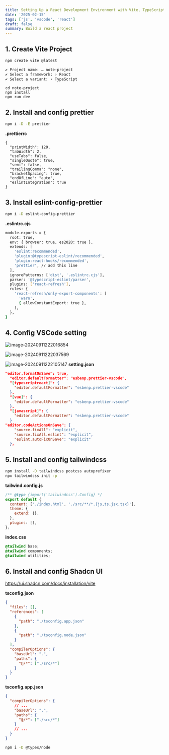 ```yaml
---
title: Setting Up a React Development Environment with Vite, TypeScript, TailwindCSS, ESLint, and Prettier
date: '2025-02-15'
tags: ['js', 'vscode', 'react']
draft: false
summary: Build a react project
---
```


## 1. Create Vite Project

```bash
npm create vite @latest
```

```bash
✔ Project name: … note-project
✔ Select a framework: › React
✔ Select a variant: › TypeScript
```

```
cd note-project
npm install
npm run dev
```

## 2. Install and config prettier

```bash
npm i -D -E prettier
```

**.prettierrc**

```
{
  "printWidth": 120,
  "tabWidth": 2,
  "useTabs": false,
  "singleQuote": true,
  "semi": false,
  "trailingComma": "none",
  "bracketSpacing": true,
  "endOfLine": "auto",
  "eslintIntegration": true
}
```

## 3. Install eslint-config-prettier

```bash
npm i -D eslint-config-prettier
```

**.eslintrc.cjs**

```bash
module.exports = {
  root: true,
  env: { browser: true, es2020: true },
  extends: [
    'eslint:recommended',
    'plugin:@typescript-eslint/recommended',
    'plugin:react-hooks/recommended',
    'prettier', // add this line
  ],
  ignorePatterns: ['dist', '.eslintrc.cjs'],
  parser: '@typescript-eslint/parser',
  plugins: ['react-refresh'],
  rules: {
    'react-refresh/only-export-components': [
      'warn',
      { allowConstantExport: true },
    ],
  },
}
```

## 4. Config VSCode setting

![image-20240911222016854](https://xiaozhublog.oss-cn-qingdao.aliyuncs.com/myblogimg/image-20240911222016854.png)

![image-20240911222037569](https://xiaozhublog.oss-cn-qingdao.aliyuncs.com/myblogimg/image-20240911222037569.png)

![image-20240911222105147](https://xiaozhublog.oss-cn-qingdao.aliyuncs.com/myblogimg/image-20240911222105147.png)
**setting.json**

```json
"editor.formatOnSave": true,
  "editor.defaultFormatter": "esbenp.prettier-vscode",
  "[typescriptreact]": {
    "editor.defaultFormatter": "esbenp.prettier-vscode"
  },
  "[vue]": {
    "editor.defaultFormatter": "esbenp.prettier-vscode"
  },
  "[javascript]": {
    "editor.defaultFormatter": "esbenp.prettier-vscode"
  }
"editor.codeActionsOnSave": {
    "source.fixAll": "explicit",
    "source.fixAll.eslint": "explicit",
    "eslint.autoFixOnSave": "explicit"
  },
```

## 5. Install and config tailwindcss

```bash
npm install -D tailwindcss postcss autoprefixer
npx tailwindcss init -p
```

**tailwind.config.js**

```js
/** @type {import('tailwindcss').Config} */
export default {
  content: ['./index.html', './src/**/*.{js,ts,jsx,tsx}'],
  theme: {
    extend: {},
  },
  plugins: [],
};
```

**index.css**

```css
@tailwind base;
@tailwind components;
@tailwind utilities;
```

## 6. Install and config Shadcn UI

https://ui.shadcn.com/docs/installation/vite

**tsconfig.json**

```json
{
  "files": [],
  "references": [
    {
      "path": "./tsconfig.app.json"
    },
    {
      "path": "./tsconfig.node.json"
    }
  ],
  "compilerOptions": {
    "baseUrl": ".",
    "paths": {
      "@/*": ["./src/*"]
    }
  }
}
```

**tsconfig.app.json**

```json
{
  "compilerOptions": {
    // ...
    "baseUrl": ".",
    "paths": {
      "@/*": ["./src/*"]
    }
    // ...
  }
}
```

```bash
npm i -D @types/node
```
